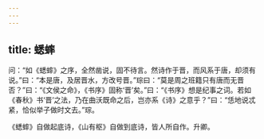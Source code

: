 ```yaml
---
---
---
```

title: 蟋蟀
---







问：“如《蟋蟀》之序，全然凿说，固不待言。然诗作于晋，而风系于唐，却须有说。”曰：“本是唐，及居晋水，方改号晋。”琮曰：“莫是周之班籍只有唐而无晋否？”曰：“《文侯之命》，《书序》固称‘晋’矣。”曰：“《书序》想是纪事之词。若如《春秋》书‘晋’之法，乃在曲沃既命之后，岂亦系《诗》之意乎？”曰：“恁地说忒紧，恰似举子做时文去。”琮。

《蟋蟀》自做起底诗，《山有枢》自做到底诗，皆人所自作。升卿。